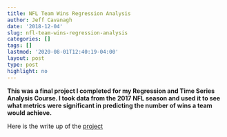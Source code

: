 ```yaml
---
title: NFL Team Wins Regression Analysis
author: Jeff Cavanagh
date: '2018-12-04'
slug: nfl-team-wins-regression-analysis
categories: []
tags: []
lastmod: '2020-08-01T12:40:19-04:00'
layout: post
type: post
highlight: no
---
```


**This was a final project I completed for my Regression and Time Series Analysis Course. I took data from the 2017 NFL season and used it to see what metrics were significant in predicting the number of wins a team would achieve.**

Here is the write up of the  [project](/projects/NFL_regression.pdf)

